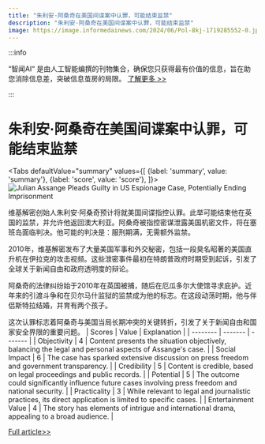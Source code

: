 ```yaml
---
title: "朱利安·阿桑奇在美国间谍案中认罪，可能结束监禁"
description: "朱利安·阿桑奇在美国间谍案中认罪，可能结束监禁"
image: https://image.informedainews.com/2024/06/Pol-8kj-1719285552-0.jpg
---
```



:::info

“智闻AI“ 是由人工智能编撰的刊物集合，确保您只获得最有价值的信息，旨在助您消除信息差，突破信息茧房的局限。  [了解更多 >>](/)

:::

# 朱利安·阿桑奇在美国间谍案中认罪，可能结束监禁


<Tabs
	defaultValue="summary"
	values={[
	{label: 'summary', value: 'summary'},
	{label: 'score', value: 'score'},
]}>
<TabItem value="summary">
<img
  src="https://image.informedainews.com/2024/06/Pol-8kj-1719285552-0.jpg"
  alt="Julian Assange Pleads Guilty in US Espionage Case, Potentially Ending Imprisonment"
/>



维基解密创始人朱利安·阿桑奇预计将就美国间谍指控认罪。此举可能结束他在英国的监禁，并允许他返回澳大利亚。阿桑奇被指控密谋泄露美国机密文件，将在塞班岛面临判决。他可能的判决是：服刑期满，无需额外监禁。

2010年，维基解密发布了大量美国军事和外交秘密，包括一段臭名昭著的美国直升机在伊拉克的攻击视频。这些泄密事件最初在特朗普政府时期受到起诉，引发了全球关于新闻自由和政府透明度的辩论。

阿桑奇的法律纠纷始于2010年在英国被捕，随后在厄瓜多尔大使馆寻求庇护。近年来的引渡斗争和在贝尔马什监狱的监禁成为他的标志。在这段动荡时期，他与伴侣斯特拉结婚，并育有两个孩子。

这次认罪标志着阿桑奇与美国当局长期冲突的关键转折，引发了关于新闻自由和国家安全界限的重要问题。
</TabItem>
<TabItem value="score">
	| Scores     | Value   | Explanation |
	| -------- | ------- | ------- |
	| Objectivity  | 4    | Content presents the situation objectively, balancing the legal and personal aspects of Assange's case.    |
	| Social Impact | 6     | The case has sparked extensive discussion on press freedom and government transparency.    |
	| Credibility    | 5    | Content is credible, based on legal proceedings and public records.    |
	| Potential    | 5    | The outcome could significantly influence future cases involving press freedom and national security.    |
	| Practicality    | 3    | While relevant to legal and journalistic practices, its direct application is limited to specific cases.    |
	| Entertainment Value    | 4    | The story has elements of intrigue and international drama, appealing to a broad audience.    |
</TabItem>
</Tabs>

[Full article>>](https://www.theguardian.com/media/article/2024/jun/25/julian-assange-plea-deal-with-us-free-to-return-australia)
